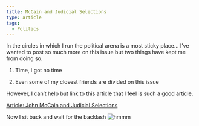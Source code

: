 ```yaml
---
title: McCain and Judicial Selections
type: article
tags:
  - Politics
---
```


In the circles in which I run the political arena is a most sticky place… I’ve wanted to post so much more on this issue but two things have kept me from doing so.

1.  Time, I got no time
  
3.  Even some of my closest friends are divided on this issue

However, I can’t help but link to this article that I feel is such a good article.

[Article: John McCain and Judicial Selections](http://familyreformation.wordpress.com/2008/09/19/john-mccain-and-judicial-selections/)

Now I sit back and wait for the backlash ![hmmm](hmm.gif)
